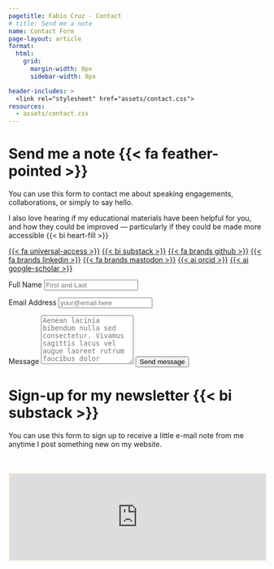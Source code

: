 ```yaml
---
pagetitle: Fabio Cruz - Contact
# title: Send me a note
name: Contact Form
page-layout: article
format: 
  html: 
    grid:
      margin-width: 0px
      sidebar-width: 0px

header-includes: >
  <link rel="stylesheet" href="assets/contact.css">
resources:
  - assets/contact.css
---
```


::: {.grid}

::: {.g-col-5 #note}

# Send me a note {{< fa feather-pointed >}}

You can use this form to contact me about speaking engagements, collaborations, or simply to say hello.

I also love hearing if my educational materials have been helpful for you, and how they could be improved &#8212; particularly if they could be made more accessible {{< bi heart-fill >}}

<a class="link-dark me-1" href="/accessibility.html" title="Accessibility commitment" target="_blank" rel="noopener">{{< fa universal-access >}}</a>
<a class="link-dark me-1" href="https://spcanelon.substack.com" title="Substack" target="_blank" rel="noopener">{{< bi substack >}}</a>
<a class="link-dark me-1" href="https://github.com/spcanelon" title="github" target="_blank" rel="noopener">{{< fa brands github >}}</a>
<a class="link-dark me-1" href="https://linkedin.com/in/spcanelon" title="LinkedIn" target="_blank" rel="noopener">{{< fa brands linkedin >}}</a>
<a class="link-dark me-1" href="https://hachyderm.io/@spcanelon" title="mastodon" target="_blank" rel="noopener">{{< fa brands mastodon >}}</a>
<a class="link-dark me-1" href="https://orcid.org/0000-0003-1709-1394" title="orcid" target="_blank" rel="noopener">{{< ai orcid >}}</a>
<a class="link-dark me-1" href="https://scholar.google.com/citations?user=GAzkvpcAAAAJ&hl=en&oi=ao" title="Google Scholar" target="_blank"rel="noopener">{{< ai google-scholar >}}</a>


:::
<!-- source: https://github.com/mccarthy-m-g/tidytales/blob/main/about/index.qmd#L24-L46 -->

::: {.g-col-1}
:::

::: {.g-col-6 #form}

<form action="https://formspree.io/f/mwkapgzw" method="POST" accept-charset="utf-8">


<label for="full-name">Full Name</label>
<input type="text" name="name" id="full-name" class="form-control" placeholder="First and Last" required>

<label for="email-address">Email Address</label>
<input type="email" name="_replyto" id="email-address" class="form-control" placeholder="your@email.here" required>

<label for="message">Message</label>
  <textarea rows="6" name="message" id="message" class="form-control" placeholder="Aenean lacinia bibendum nulla sed consectetur. Vivamus sagittis lacus vel augue laoreet rutrum faucibus dolor auctor. Donec ullamcorper nulla non metus auctor fringilla nullam quis risus." required></textarea>

<button type="submit" class="btn btn-primary mt-4">Send message</button>
</form>
:::


::: {.g-col-5 #substack}

# Sign-up for my newsletter {{< bi substack >}}

You can use this form to sign up to receive a little e-mail note from me anytime I post something new on my website.


:::

::: {.g-col-1}
:::

::: {.g-col-6 #substack-form}

<br><br>
<iframe src="https://spcanelon.substack.com/embed" width="100%" height="170" style="border:2px solid #FAF0E3; background:white;" frameborder="2" scrolling="no" id="substack-embed"></iframe>

<!-- <div id="custom-substack-embed"></div> -->


<!-- <script> -->
<!--   window.CustomSubstackWidget = { -->
<!--     substackUrl: "spcanelon.substack.com", -->
<!--     placeholder: "your@email.here", -->
<!--     buttonText: "Subscribe", -->
<!--     theme: "custom", -->
<!--     colors: { -->
<!--       primary: "#A23E02", -->
<!--       input: "#FFFBF2", -->
<!--       email: "#173552", -->
<!--       text: "#FFFFFF", -->
<!--     }, -->

<!--     // Go to substackapi.com to unlock custom redirect -->

<!--   }; -->
<!-- </script> -->
<!-- <script src="https://substackapi.com/widget.js" async></script> -->

:::


:::
<!-- end grid -->
